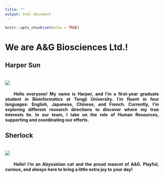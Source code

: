 ```yaml
---
title: ""
output: html_document
---
```


```r
knitr::opts_chunk$set(echo = TRUE)
```

# We are A&G Biosciences Ltd.!
<b>

## Harper Sun

<!-- Add margin-top and margin-bottom to the image for spacing -->
![](images/sy.jpg){style="margin-top: 20px; margin-bottom: 20px;"}
<br> <div style="text-align: justify; text-indent: 2em;"> Hello everyone! My name is Harper, and I'm a first-year graduate student in Bioinformatics at Tongji University. I’m fluent in four languages: English, Japanese, Chinese, and French. Currently, I’m exploring different research directions to discover where my true interests lie. In our team, I take on the role of Human Resources, supporting and coordinating our efforts. </div>

<b>

## Sherlock

<!-- Add margin-top and margin-bottom to the image for spacing -->
![](images/ab.png){style="margin-top: 20px; margin-bottom: 20px;"}
<br> <div style="text-align: justify; text-indent: 2em;"> Hello! I’m an Abyssinian cat and the proud mascot of A&G. Playful, curious, and always here to bring a little extra joy to your day! </div> 

